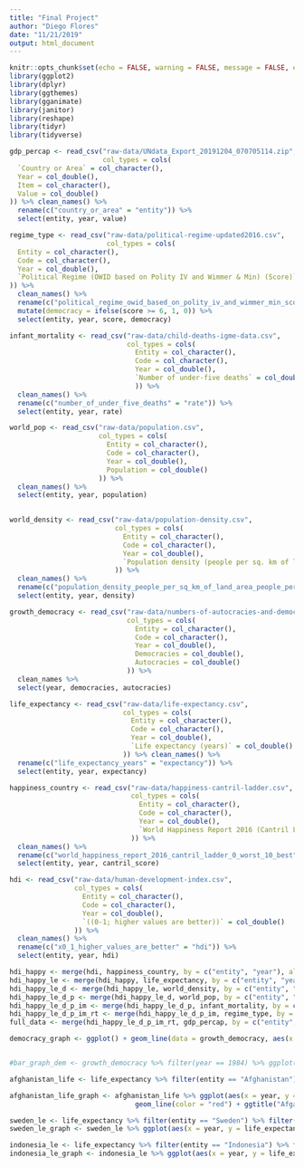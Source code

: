 ```yaml
---
title: "Final Project"
author: "Diego Flores"
date: "11/21/2019"
output: html_document
---
```


```r
knitr::opts_chunk$set(echo = FALSE, warning = FALSE, message = FALSE, error = FALSE)
library(ggplot2)
library(dplyr)
library(ggthemes)
library(gganimate)
library(janitor)
library(reshape)
library(tidyr)
library(tidyverse)

gdp_percap <- read_csv("raw-data/UNdata_Export_20191204_070705114.zip",
                       col_types = cols(
  `Country or Area` = col_character(),
  Year = col_double(),
  Item = col_character(),
  Value = col_double()
)) %>% clean_names() %>% 
  rename(c("country_or_area" = "entity")) %>% 
  select(entity, year, value)

regime_type <- read_csv("raw-data/political-regime-updated2016.csv",
                        col_types = cols(
  Entity = col_character(),
  Code = col_character(),
  Year = col_double(),
  `Political Regime (OWID based on Polity IV and Wimmer & Min) (Score)` = col_double()
)) %>% 
  clean_names() %>% 
  rename(c("political_regime_owid_based_on_polity_iv_and_wimmer_min_score" = "score")) %>% 
  mutate(democracy = ifelse(score >= 6, 1, 0)) %>% 
  select(entity, year, score, democracy)

infant_mortality <- read_csv("raw-data/child-deaths-igme-data.csv", 
                             col_types = cols(
                               Entity = col_character(),
                               Code = col_character(),
                               Year = col_double(),
                               `Number of under-five deaths` = col_double()
                               )) %>% 
  clean_names() %>% 
  rename(c("number_of_under_five_deaths" = "rate")) %>% 
  select(entity, year, rate)

world_pop <- read_csv("raw-data/population.csv", 
                      col_types = cols(
                        Entity = col_character(),
                        Code = col_character(),
                        Year = col_double(),
                        Population = col_double()
                      )) %>% 
  clean_names() %>% 
  select(entity, year, population)
  

world_density <- read_csv("raw-data/population-density.csv",
                          col_types = cols(
                            Entity = col_character(),
                            Code = col_character(),
                            Year = col_double(),
                            `Population density (people per sq. km of land area) (people per km² of land area)` = col_double()
                          )) %>% 
  clean_names() %>% 
  rename(c("population_density_people_per_sq_km_of_land_area_people_per_km_of_land_area" = "density")) %>% 
  select(entity, year, density)

growth_democracy <- read_csv("raw-data/numbers-of-autocracies-and-democracies.csv",
                             col_types = cols(
                               Entity = col_character(),
                               Code = col_character(),
                               Year = col_double(),
                               Democracies = col_double(),
                               Autocracies = col_double()
                             )) %>% 
  clean_names %>% 
  select(year, democracies, autocracies)

life_expectancy <- read_csv("raw-data/life-expectancy.csv",
                            col_types = cols(
                              Entity = col_character(),
                              Code = col_character(),
                              Year = col_double(),
                              `Life expectancy (years)` = col_double()
                            )) %>% clean_names() %>% 
  rename(c("life_expectancy_years" = "expectancy")) %>% 
  select(entity, year, expectancy)

happiness_country <- read_csv("raw-data/happiness-cantril-ladder.csv",
                              col_types = cols(
                                Entity = col_character(),
                                Code = col_character(),
                                Year = col_double(),
                                `World Happiness Report 2016 (Cantril Ladder (0=worst; 10=best))` = col_double()
                              )) %>% 
  clean_names() %>% 
  rename(c("world_happiness_report_2016_cantril_ladder_0_worst_10_best" = "cantril_score")) %>% 
  select(entity, year, cantril_score)

hdi <- read_csv("raw-data/human-development-index.csv", 
                col_types = cols(
                  Entity = col_character(),
                  Code = col_character(),
                  Year = col_double(),
                  `((0-1; higher values are better))` = col_double()
                )) %>% 
  clean_names() %>% 
  rename(c("x0_1_higher_values_are_better" = "hdi")) %>% 
  select(entity, year, hdi)
```

```r
hdi_happy <- merge(hdi, happiness_country, by = c("entity", "year"), all = TRUE)
hdi_happy_le <- merge(hdi_happy, life_expectancy, by = c("entity", "year"), all = TRUE)
hdi_happy_le_d <- merge(hdi_happy_le, world_density, by = c("entity", "year"), all = TRUE)
hdi_happy_le_d_p <- merge(hdi_happy_le_d, world_pop, by = c("entity", "year"), all = TRUE)
hdi_happy_le_d_p_im <- merge(hdi_happy_le_d_p, infant_mortality, by = c("entity", "year"), all = TRUE)
hdi_happy_le_d_p_im_rt <- merge(hdi_happy_le_d_p_im, regime_type, by = c("entity", "year"), all = TRUE)
full_data <- merge(hdi_happy_le_d_p_im_rt, gdp_percap, by = c("entity", "year"), all = TRUE)
```

```r

democracy_graph <- ggplot() + geom_line(data = growth_democracy, aes(x = year, y = democracies), color = "blue", show.legend = TRUE) + geom_line(data = growth_democracy, aes(x = year, y = autocracies), color = "red", show.legend = TRUE) + ggtitle("Rise of Democracy Throughout the World") + labs(x = "Year", y = "Number of Democracies/Autocracies") + theme_igray()


#bar_graph_dem <- growth_democracy %>% filter(year == 1984) %>% ggplot()
```


```r
afghanistan_life <- life_expectancy %>% filter(entity == "Afghanistan")

afghanistan_life_graph <- afghanistan_life %>% ggplot(aes(x = year, y = life_expectancy_years)) + 
                               geom_line(color = "red") + ggtitle("Afgani Life Expectancy") + labs(x = "Year", y = "Expected Age of Death") + theme_igray() + geom_vline(xintercept = 1988, color = "blue")

sweden_le <- life_expectancy %>% filter(entity == "Sweden") %>% filter(year > 1890)
sweden_le_graph <- sweden_le %>% ggplot(aes(x = year, y = life_expectancy_years)) + geom_line(color = "red") + ggtitle("Swedish Life Expectancy") + labs(x = "Year", y = "Expected Age of Death") + theme_igray() + geom_vline(xintercept = 1920, color = "blue")

indonesia_le <- life_expectancy %>% filter(entity == "Indonesia") %>% filter(year > 1960)
indonesia_le_graph <- indonesia_le %>% ggplot(aes(x = year, y = life_expectancy_years)) + geom_line(color = "red") + ggtitle("Indonesian Life Expectancy") + labs(x = "Year", y = "Expected Age of Death") + theme_igray() + geom_vline(xintercept = 1999, color = "blue")
```

```r


```


